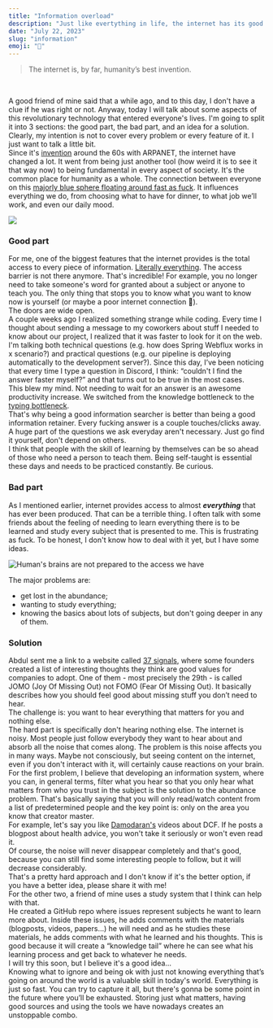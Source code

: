 ```yaml
---
title: "Information overload"
description: "Just like evertything in life, the internet has its good and bad parts."
date: "July 22, 2023"
slug: "information"
emoji: "📱"
---
```


>The internet is, by far, humanity’s best invention.
<br/>

A good friend of mine said that a while ago, and to this day, I don't have a clue if he was right or not. Anyway, today I will talk about some aspects of this revolutionary technology that entered everyone's lives. I'm going to split it into 3 sections: the good part, the bad part, and an idea for a solution. Clearly, my intention is not to cover every problem or every feature of it. I just want to talk a little bit.
<br/>
Since it's [invention](https://en.wikipedia.org/wiki/Internet#:~:text=.%5B16%5D-,History,-Main%20articles%3A) around the 60s with ARPANET, the internet have changed a lot. It went from being just another tool (how weird it is to see it that way now) to being fundamental in every aspect of society. It's the common place for humanity as a whole. The connection between everyone on this [majorly blue sphere floating around fast as fuck](https://en.wikipedia.org/wiki/Pale_Blue_Dot). It influences everything we do, from choosing what to have for dinner, to what job we’ll work, and even our daily mood.
<br/>

![](/images/pale-blue-dot.jpeg)

### Good part

For me, one of the biggest features that the internet provides is the total access to every piece of information. [Literally everything](https://www.youtube.com/watch?v=k1BneeJTDcU). The access barrier is not there anymore. That's incredible! For example, you no longer need to take someone's word for granted about a subject or anyone to teach you. The only thing that stops you to know what you want to know now is yourself (or maybe a poor internet connection 🤣).
<br/>
The doors are wide open. 
<br/>
A couple weeks ago I realized something strange while coding. Every time I thought about sending a message to my coworkers about stuff I needed to know about our project, I realized that it was faster to look for it on the web. I'm talking both technical questions (e.g. how does Spring Webflux works in x scenario?) and practical questions (e.g. our pipeline is deploying automatically to the development server?). Since this day, I’ve been noticing that every time I type a question in Discord, I think: “couldn't I find the answer faster myself?” and that turns out to be true in the most cases. 
<br/>
This blew my mind. Not needing to wait for an answer is an awesome productivity increase. We switched from the knowledge bottleneck to the [typing bottleneck](https://www.gustavofior.com/blog/post/typing-bottleneck).
<br/>
That's why being a good information searcher is better than being a good information retainer. Every fucking answer is a couple touches/clicks away. A huge part of the questions we ask everyday aren't necessary. Just go find it yourself, don't depend on others. 
<br/>
I think that people with the skill of learning by themselves can be so ahead of those who need a person to teach them. Being self-taught is essential these days and needs to be practiced constantly. Be curious.

### Bad part

As I mentioned earlier, internet provides access to almost ***everything*** that has ever been produced. That can be a terrible thing. I often talk with some friends about the feeling of needing to learn everything there is to be learned and study every subject that is presented to me. This is frustrating as fuck. To be honest, I don't know how to deal with it yet, but I have some ideas.
<br/>

![Human's brains are not prepared to the access we have](/images/internet-noise.jpeg)
<br/>

The major problems are:

- get lost in the abundance;
- wanting to study everything;
- knowing the basics about lots of subjects, but don't going deeper in any of them.

### Solution

Abdul sent me a link to a website called [37 signals](http://37signals.com), where some founders created a list of interesting thoughts they think are good values for companies to adopt. One of them - most precisely the 29th - is called JOMO (Joy Of Missing Out) not FOMO (Fear Of Missing Out). It basically describes how you should feel good about missing stuff you don’t need to hear.
<br/>
The challenge is: you want to hear everything that matters for you and nothing else. 
<br/>
The hard part is specifically don't hearing nothing else. The internet is noisy. Most people just follow everybody they want to hear about and absorb all the noise that comes along. The problem is this noise affects you in many ways. Maybe not consciously, but seeing content on the internet, even if you don't interact with it, will certainly cause reactions on your brain. 
<br/>
For the first problem, I believe that developing an information system, where you can, in general terms, filter what you hear so that you only hear what matters from who you trust in the subject is the solution to the abundance problem. That's basically saying that you will only read/watch content from a list of predetermined people and the key point is: only on the area you know that creator master. 
<br/>
For example, let's say you like [Damodaran's](https://www.youtube.com/@AswathDamodaranonValuation) videos about DCF. If he posts a blogpost about health advice, you won't take it seriously or won't even read it.
<br/>
Of course, the noise will never disappear completely and that's good, because you can still find some interesting people to follow, but it will decrease considerably.
<br/>
That's a pretty hard approach and I don't know if it's the better option, if you have a better idea, please share it with me!
<br/>
For the other two, a friend of mine uses a study system that I think can help with that.
<br/>
He created a GitHub repo where issues represent subjects he want to learn more about. Inside these issues, he adds comments with the materials (blogposts, videos, papers…) he will need and as he studies these materials, he adds comments with what he learned and his thoughts. This is good because it will create a “knowledge tail” where he can see what his learning process and get back to whatever he needs. 
<br/>
I will try this soon, but I believe it's a good idea…
<br/>
Knowing what to ignore and being ok with just not knowing everything that’s going on around the world is a valuable skill in today's world. Everything is just so fast. You can try to capture it all, but there's gonna be some point in the future where you’ll be exhausted. Storing just what matters, having good sources and using the tools we have nowadays creates an unstoppable combo.